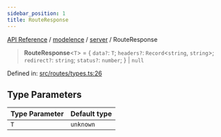```yaml
---
sidebar_position: 1
title: RouteResponse
---
```


[API Reference](/api-reference/modelence/server/type-aliases/../../../index) / [modelence](/api-reference/modelence/server/type-aliases/../../index) / [server](/api-reference/modelence/server/type-aliases/../index) / RouteResponse

> **RouteResponse**\<`T`\> = \{ `data?`: `T`; `headers?`: `Record`\<`string`, `string`\>; `redirect?`: `string`; `status?`: `number`; \} \| `null`

Defined in: [src/routes/types.ts:26](https://github.com/modelence/modelence/blob/bd5ee85481a0319d645bc13d4023e1b5fe4c9b19/packages/modelence/src/routes/types.ts#L26)

## Type Parameters

| Type Parameter | Default type |
| ------ | ------ |
| `T` | `unknown` |
